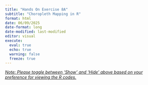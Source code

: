 ```yaml
---
title: "Hands On Exercise 8A"
subtitle: "Choropleth Mapping in R"
format: html
date: 06/09/2025
date-format: long
date-modified: last-modified
editor: visual
execute:
  eval: true
  echo: true
  warning: false
  freeze: true
---
```


[*Note: Please toggle between 'Show' and 'Hide' above based on your preference for viewing the R codes.*]{.underline}

# 
